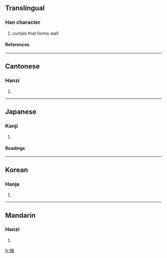 {{see|帏}}

==Translingual==
===Han character===
{{Han char|rn=50|rad=巾|as=09|sn=12|four=4425<sub>6</sub>|canj=中月木一手 (LBDMQ)}}
# curtain that forms wall
====References====
{{Han ref|kx=0334.180|dkj=08993|dj=0641.210|hdz=10748.090|uh=5E43|ud=24131|bh=B457|bd=46167}}
----
==Cantonese==
===Hanzi===
{{yue-hanzi|jyut=|y=wai4}}
# {{defn|Cantonese}}
----
==Japanese==
===Kanji===
{{ja-kanji|grade=|rs=巾09}}
# {{defn|Japanese}} 
====Readings====
{{ja-readings|on=[[い]] (i), [[き]] (ki)|kun=[[とばり]] (tobari), [[においぶく]] (nioibuku), [[ふくろ]] (fukuro)}}
----
==Korean==
===Hanja===
{{ko-hanja|hangeul=위|rv=wi|mr=wi}}
# {{defn|Korean}}
----
==Mandarin==
===Hanzi===
{{cmn-hanzi|sim=帏|pin=[[wéi]] ([[wei2]])|wg=wei<sup>2</sup>}}
# {{defn|Mandarin}}

[[fr:幃]]